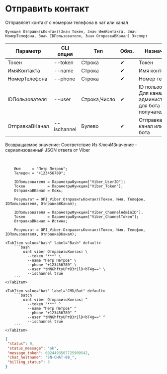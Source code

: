 ﻿---
sidebar_position: 4
description: Отправить контакт и другие функции для работы с Viber в Открытом пакете интеграций - бесплатной open-source библиотеке интеграций для 1С:Предприятие 8, OneScript и CLI
keywords: [1C, 1С, 1С:Предприятие, 1С:Предприятие 8.3, API, Интеграция, Сервисы, Обмен, OneScript, CLI, Viber]
---


# Отправить контакт
 Отправляет контакт с номером телефона в чат или канал



`Функция ОтправитьКонтакт(Знач Токен, Знач ИмяКонтакта, Знач НомерТелефона, Знач IDПользователя, Знач ОтправкаВКанал) Экспорт`

  | Параметр | CLI опция | Тип | Обяз. | Назначение |
  |-|-|-|-|-|
  | Токен | --token | Строка | &#x2714; | Токен |
  | ИмяКонтакта | --name | Строка | &#x2714; | Имя контакта |
  | НомерТелефона | --phone | Строка | &#x2714; | Номер телефона |
  | IDПользователя | --user | Строка,Число | &#x2714; | ID пользователя. Для канала > администратора, для бота > получателя |
  | ОтправкаВКанал | --ischannel | Булево | &#x2714; | Отправка в канал или в чат бота |

  
  Возвращаемое значение:   Соответствие Из КлючИЗначение - сериализованный JSON ответа от Viber

<br/>




```bsl title="Пример использования для 1С:Предприятие/OneScript"
    Имя     = "Петр Петров";
    Телефон = "+123456789";

    IDПользователя = ПараметрыФункции["Viber_UserID"];
    Токен          = ПараметрыФункции["Viber_Token"];
    ОтправкаВКанал = Ложь;

    Результат = OPI_Viber.ОтправитьКонтакт(Токен, Имя, Телефон, IDПользователя, ОтправкаВКанал);

    IDПользователя = ПараметрыФункции["Viber_ChannelAdminID"];
    Токен          = ПараметрыФункции["Viber_ChannelToken"];
    ОтправкаВКанал = Истина;

    Результат = OPI_Viber.ОтправитьКонтакт(Токен, Имя, Телефон, IDПользователя, ОтправкаВКанал);
```
    

 <Tabs>
  
    <TabItem value="bash" label="Bash" default>
        ```bash
            oint viber ОтправитьКонтакт \
              --token "***" \
              --name "Петр Петров" \
              --phone "+123456789" \
              --user "tMNGhftyUPrB3r1lD+bT4g==" \
              --ischannel true
        ```
    </TabItem>
  
    <TabItem value="bat" label="CMD/Bat" default>
        ```batch
            oint viber ОтправитьКонтакт ^
              --token "***" ^
              --name "Петр Петров" ^
              --phone "+123456789" ^
              --user "tMNGhftyUPrB3r1lD+bT4g==" ^
              --ischannel true
        ```
    </TabItem>
</Tabs>


```json title="Результат"
{
 "status": 0,
 "status_message": "ok",
 "message_token": 6024493507725909542,
 "chat_hostname": "SN-CHAT-08_",
 "billing_status": 3
}
```

